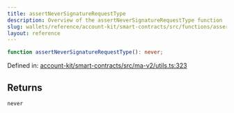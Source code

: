 ```yaml
---
title: assertNeverSignatureRequestType
description: Overview of the assertNeverSignatureRequestType function
slug: wallets/reference/account-kit/smart-contracts/src/functions/assertNeverSignatureRequestType
layout: reference
---
```


```ts
function assertNeverSignatureRequestType(): never;
```

Defined in: [account-kit/smart-contracts/src/ma-v2/utils.ts:323](https://github.com/alchemyplatform/aa-sdk/blob/e3c1a23e6e03f44bf2db3afddb97a91b175cba58/account-kit/smart-contracts/src/ma-v2/utils.ts#L323)

## Returns

`never`
